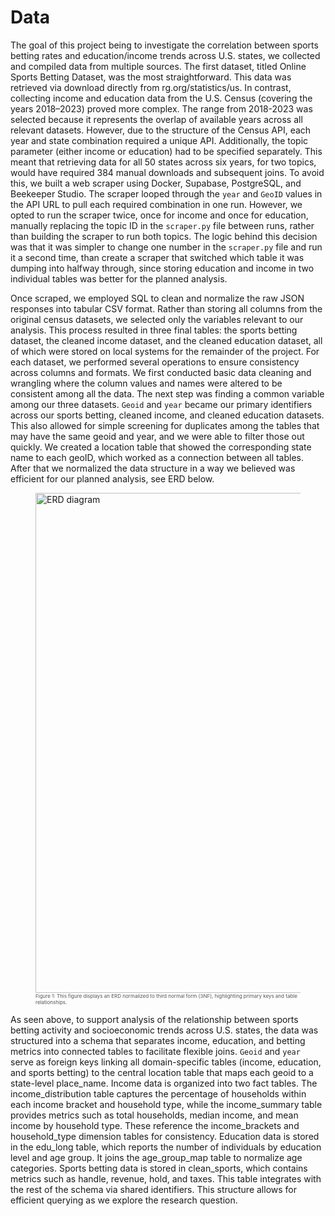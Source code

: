 # Data
The goal of this project being to investigate the correlation between sports betting rates and education/income trends across U.S. states, we collected and compiled data from multiple sources. The first dataset, titled Online Sports Betting Dataset, was the most straightforward. This data was retrieved via download directly from rg.org/statistics/us. In contrast, collecting income and education data from the U.S. Census (covering the years 2018–2023) proved more complex. The range from 2018-2023 was selected because it represents the overlap of available years across all relevant datasets. However, due to the structure of the Census API, each year and state combination required a unique API. Additionally, the topic parameter (either income or education) had to be specified separately. This meant that retrieving data for all 50 states across six years, for two topics, would have required 384 manual downloads and subsequent joins. To avoid this, we built a web scraper using Docker, Supabase, PostgreSQL, and Beekeeper Studio. The scraper looped through the `year` and `GeoID` values in the API URL to pull each required combination in one run. However, we opted to run the scraper twice, once for income and once for education, manually replacing the topic ID in the `scraper.py` file between runs, rather than building the scraper to run both topics. The logic behind this decision was that it was simpler to change one number in the `scraper.py` file and run it a second time, than create a scraper that switched which table it was dumping into halfway through, since storing education and income in two individual tables was better for the planned analysis. 

Once scraped, we employed SQL to clean and normalize the raw JSON responses into tabular CSV format. Rather than storing all columns from the original census datasets, we selected only the variables relevant to our analysis. This process resulted in three final tables: the sports betting dataset, the cleaned income dataset, and the cleaned education dataset, all of which were stored on local systems for the remainder of the project. For each dataset, we performed several operations to ensure consistency across columns and formats. We first conducted basic data cleaning and wrangling where the column values and names were altered to be consistent among all the data. The next step was finding a common variable among our three datasets. `Geoid` and `year` became our primary identifiers across our sports betting, cleaned income, and cleaned education datasets. This also allowed for simple screening for duplicates among the tables that may have the same geoid and year, and we were able to filter those out quickly. We created a location table that showed the corresponding state name to each geoID, which worked as a connection between all tables. After that we normalized the data structure in a way we believed was efficient for our planned analysis, see ERD below.

<figure id="fig-erd">
  <img src="figures/figure1a.png" alt="ERD diagram" width="800">
  <figcaption style="font-size: 8px; color: #555;">
    Figure 1: This figure displays an ERD normalized to third normal form (3NF), highlighting primary keys and table relationships.
  </figcaption>
</figure>

As seen above, to support analysis of the relationship between sports betting activity and socioeconomic trends across U.S. states, the data was structured into a schema that separates income, education, and betting metrics into connected tables to facilitate flexible joins. `Geoid` and `year` serve as foreign keys linking all domain-specific tables (income, education, and sports betting) to the central location table that maps each geoid to a state-level place_name. Income data is organized into two fact tables. The income_distribution table captures the percentage of households within each income bracket and household type, while the income_summary table provides metrics such as total households, median income, and mean income by household type. These reference the income_brackets and household_type dimension tables for consistency. Education data is stored in the edu_long table, which reports the number of individuals by education level and age group. It joins the age_group_map table to normalize age categories. Sports betting data is stored in clean_sports, which contains metrics such as handle, revenue, hold, and taxes. This table integrates with the rest of the schema via shared identifiers. This structure allows for efficient querying as we explore the research question.
